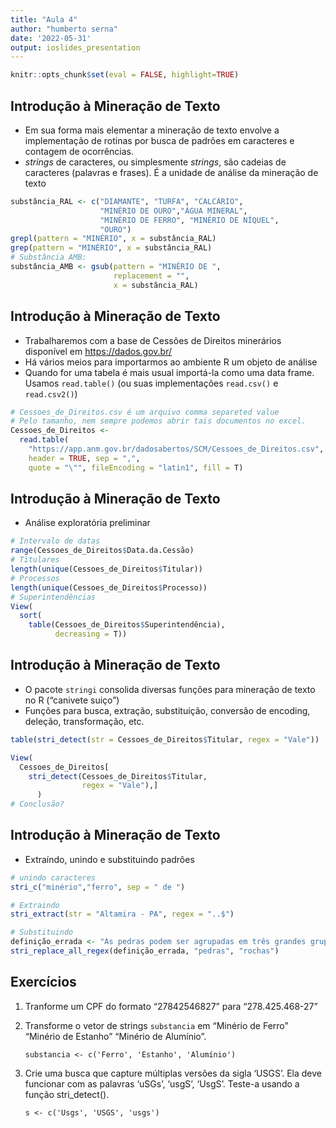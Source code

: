 ---
title: "Aula 4"
author: "humberto serna"
date: '2022-05-31'
output: ioslides_presentation
---

```{r setup, include=FALSE}
knitr::opts_chunk$set(eval = FALSE, highlight=TRUE)
```

## Introdução à Mineração de Texto

- Em sua forma mais elementar a mineração de texto envolve a implementação de rotinas por busca de padrões em caracteres e contagem de ocorrências.
- *strings* de caracteres, ou simplesmente *strings*, são cadeias de caracteres (palavras e frases). É a unidade de análise da mineração de texto

```{r}
substância_RAL <- c("DIAMANTE", "TURFA", "CALCÁRIO",
                    "MINÉRIO DE OURO","ÁGUA MINERAL",
                    "MINÉRIO DE FERRO", "MINÉRIO DE NÍQUEL",
                    "OURO")
grepl(pattern = "MINÉRIO", x = substância_RAL)
grep(pattern = "MINÉRIO", x = substância_RAL)
# Substância AMB:
substância_AMB <- gsub(pattern = "MINÉRIO DE ",
                       replacement = "",
                       x = substância_RAL)
```


## Introdução à Mineração de Texto

- Trabalharemos com a base de Cessões de Direitos minerários disponível em [https://dados.gov.br/](https://dados.gov.br/)
- Há vários meios para importarmos ao ambiente R um objeto de análise
- Quando for uma tabela é mais usual importá-la como uma data frame. Usamos `read.table()` (ou suas implementações `read.csv()` e `read.csv2()`)
```{r}
# Cessoes_de_Direitos.csv é um arquivo comma separeted value
# Pelo tamanho, nem sempre podemos abrir tais documentos no excel.
Cessoes_de_Direitos <-
  read.table(
    "https://app.anm.gov.br/dadosabertos/SCM/Cessoes_de_Direitos.csv",
    header = TRUE, sep = ",",
    quote = "\"", fileEncoding = "latin1", fill = T)
```

## Introdução à Mineração de Texto

- Análise exploratória preliminar

```{r}
# Intervalo de datas
range(Cessoes_de_Direitos$Data.da.Cessão)
# Titulares
length(unique(Cessoes_de_Direitos$Titular))
# Processos
length(unique(Cessoes_de_Direitos$Processo))
# Superintendências
View(
  sort(
    table(Cessoes_de_Direitos$Superintendência),
          decreasing = T))
```


## Introdução à Mineração de Texto
- O pacote `stringi` consolida diversas funções para mineração de texto no R ("canivete suiço")
- Funções para busca, extração, substituição, conversão de encoding, deleção, transformação, etc.

```{r}
table(stri_detect(str = Cessoes_de_Direitos$Titular, regex = "Vale"))

View(
  Cessoes_de_Direitos[
    stri_detect(Cessoes_de_Direitos$Titular, 
                regex = "Vale"),]
      )
# Conclusão?
```

## Introdução à Mineração de Texto

- Extraíndo, unindo e substituindo padrões

```{r}
# unindo caracteres
stri_c("minério","ferro", sep = " de ")

# Extraindo
stri_extract(str = "Altamira - PA", regex = "..$")

# Substituindo
definição_errada <- "As pedras podem ser agrupadas em três grandes grupos, conforme o processo de formação: ígneas, metamórficas ou sedimentares"
stri_replace_all_regex(definição_errada, "pedras", "rochas")
```



## Exercícios

1. Tranforme um CPF do formato "27842546827" para "278.425.468-27"

2. Transforme o vetor de strings `substancia` em "Minério de Ferro" "Minério de Estanho" "Minério de Alumínio".

     `substancia <- c('Ferro', 'Estanho', 'Alumínio')`

3. Crie uma busca que capture múltiplas versões da sigla ‘USGS’. Ela deve funcionar com as palavras ‘uSGs’, ‘usgS’, ‘UsgS’. Teste-a usando a função stri_detect().

      `s <- c('Usgs', 'USGS', 'usgs')`




